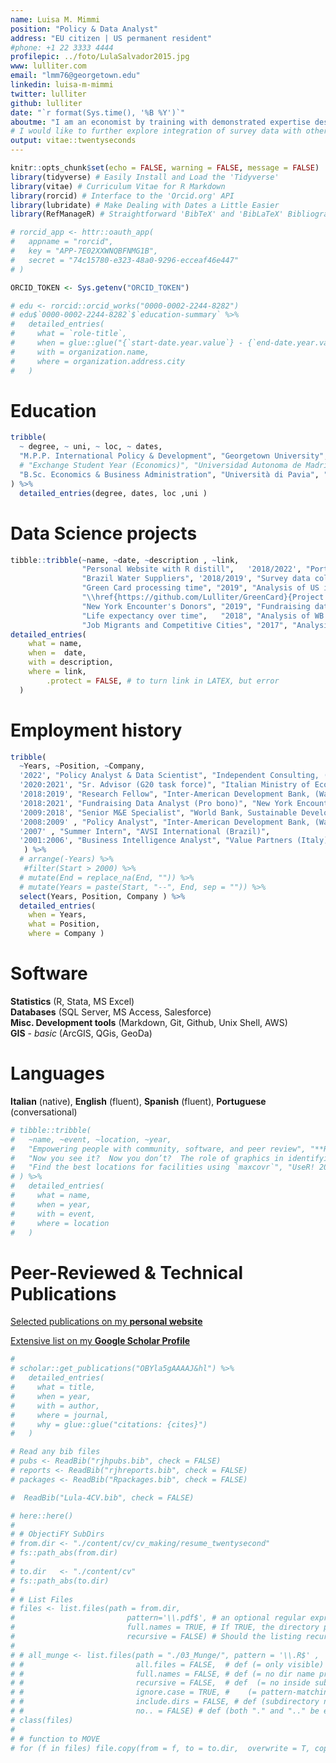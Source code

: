 ```yaml
---
name: Luisa M. Mimmi
position: "Policy & Data Analyst"
address: "EU citizen | US permanent resident"
#phone: +1 22 3333 4444
profilepic: ../foto/LulaSalvador2015.jpg
www: lulliter.com
email: "lmm76@georgetown.edu"
linkedin: luisa-m-mimmi
twitter: lulliter
github: lulliter
date: "`r format(Sys.time(), '%B %Y')`"
aboutme: "I am an economist by training with demonstrated expertise designing and implementing diagnostic tools, advanced analytics and data visualizations applied to economic development. Most of my empirical research aims at improving universal access to basic infrastructure services (housing, water and sanitation, energy, education and health).\nAs a life-long learner, I cultivate my passion for data science and machine learning and I am interested in devising and implementing data-driven approaches to improve access and availability of high quality infrastructural services." 
# I would like to further explore integration of survey data with other sources –including social media, GIS and satellite imagery– to uncover various dimensions of poverty in vulnerable contexts."
output: vitae::twentyseconds
---
```


```r
knitr::opts_chunk$set(echo = FALSE, warning = FALSE, message = FALSE)
library(tidyverse) # Easily Install and Load the 'Tidyverse'
library(vitae) # Curriculum Vitae for R Markdown
library(rorcid) # Interface to the 'Orcid.org' API
library(lubridate) # Make Dealing with Dates a Little Easier
library(RefManageR) # Straightforward 'BibTeX' and 'BibLaTeX' Bibliography Management

# rorcid_app <- httr::oauth_app(
#   appname = "rorcid",
#   key = "APP-7E02XXWNQBFNMG1B",
#   secret = "74c15780-e323-48a0-9296-ecceaf46e447"
# )

ORCID_TOKEN <- Sys.getenv("ORCID_TOKEN") 
```

<!-- # Education -->

```r
# edu <- rorcid::orcid_works("0000-0002-2244-8282")
# edu$`0000-0002-2244-8282`$`education-summary` %>%
#   detailed_entries(
#     what = `role-title`,
#     when = glue::glue("{`start-date.year.value`} - {`end-date.year.value`}"),
#     with = organization.name,
#     where = organization.address.city
#   )
```

# Education

```r
tribble(
  ~ degree, ~ uni, ~ loc, ~ dates, 
  "M.P.P. International Policy & Development", "Georgetown University", "Washington D.C., US", "2008", 
  # "Exchange Student Year (Economics)", "Universidad Autonoma de Madrid", "Madrid, Spain", "1997/1998" ,
  "B.Sc. Economics & Business Administration", "Università di Pavia", "Pavia, Italy", "2001" 
) %>% 
  detailed_entries(degree, dates, loc ,uni )
```

# Data Science projects

```r
tibble::tribble(~name, ~date, ~description , ~link,
                "Personal Website with R distill",   '2018/2022', "Portfolio, R code, ideas", "\\href{https://lulliter.com/}{https://lulliter.com/}",
                "Brazil Water Suppliers", '2018/2019', "Survey data collection and analysis", "\\href{https://lulliter.github.io/BrazilWaterSurvey/}{Project Webpage}" ,
                "Green Card processing time", "2019", "Analysis of US immigration data",
                "\\href{https://github.com/Lulliter/GreenCard}{Project Repo}" ,
                "New York Encounter's Donors", "2019", "Fundraising data analysis", "\\href{https://lulliter.com/data/NYEPresentation_14April2019.pdf}{Presentation}",
                "Life expectancy over time",   "2018", "Analysis of WB's WDI indicator", "\\href{https://raw.githubusercontent.com/Lulliter/DECdatascience/master/Part_1_Output.pdf}{Short Study}",
                "Job Migrants and Competitive Cities", "2017", "Analysis of LinkedIn data", "\\href{https://raw.githubusercontent.com/Lulliter/Linkedin/master/LinkedInPresentation-R_01Dec2017.pdf}{Presentation}") %>%
detailed_entries(
    what = name, 
    when =  date,
    with = description,
    where = link,
        .protect = FALSE, # to turn link in LATEX, but error
  )

```

# Employment history

```r
tribble(
  ~Years, ~Position, ~Company,
  '2022', "Policy Analyst & Data Scientist", "Independent Consulting, (Pavia)",
  '2020:2021', "Sr. Advisor (G20 task force)", "Italian Ministry of Economy & Finance, (Rome)",
  '2018:2019', "Research Fellow", "Inter-American Development Bank, (Washington DC)",
  '2018:2021', "Fundraising Data Analyst (Pro bono)", "New York Encounter, (remote)",
  '2009:2018', "Senior M&E Specialist", "World Bank, Sustainable Development VP, (Washington DC)",
  '2008:2009' , "Policy Analyst", "Inter-American Development Bank, (Washington DC)",
  '2007' , "Summer Intern", "AVSI International (Brazil)",
  '2001:2006', "Business Intelligence Analyst", "Value Partners (Italy)",
   ) %>%
  # arrange(-Years) %>%
   #filter(Start > 2000) %>%
  # mutate(End = replace_na(End, "")) %>%
  # mutate(Years = paste(Start, "--", End, sep = "")) %>%
  select(Years, Position, Company ) %>%
  detailed_entries(
    when = Years, 
    what = Position, 
    where = Company )


```

# Software

**Statistics** (R, Stata, MS Excel)  
**Databases** (SQL Server, MS Access, Salesforce)  
**Misc. Development tools** (Markdown, Git, Github, Unix Shell, AWS)  
**GIS** - *basic* (ArcGIS, QGis, GeoDa)

# Languages

**Italian** (native), **English** (fluent), **Spanish** (fluent), **Portuguese** (conversational)

```r
# tibble::tribble(
#   ~name, ~event, ~location, ~year,
#   "Empowering people with community, software, and peer review", "**RUCK: R Users Conference Korea (Invited Keynote speaker)**", "Seoul, Korea", 2018,
#   "Now you see it?  Now you don’t?  The role of graphics in identifying MCMC convergence (Awarded Runner up Pitman Prize for Young Statistician)", "ISCB-ASC", "Melbourne, Australia", 2018,
#   "Find the best locations for facilities using `maxcovr`", "UseR! 2018", "Brisbane, Australia", 2018
# ) %>%
#   detailed_entries(
#     what = name,
#     when = year,
#     with = event,
#     where = location
#   )
```

<!-- # Articles in Public Media -->

<!-- Mimmi, Luisa M. and Fabiana Machado. 2019. "*Technological disruption: a look into the future innovation in water and sanitation.*" January 21, 2019. [IADB Water Blog](https://blogs.iadb.org/agua/en/technological-disruption-a-look-into-the-future-innovation-in-water-and-sanitation/) -->

<!-- Mimmi, Luisa M., Borja-Vega Christian, and Amit Patel. 2017. "*Predicting Slum Dwellers' Deprivations from Space: A Pilot Study on Dhaka.*" November 15, 2017. [World Bank Water Blog](https://blogs.worldbank.org/water/predicting-slum-dwellers-deprivations-space-pilot-study-dhaka) -->

<!-- Mimmi, Luisa M. 2016. "*Open Spatial Data for Resilience in Tanzania: Lessons Learned from 'Dar Ramani Huria.'*" November 15, 2016. [Personal Blog](https://lulliter.github.io/post/2016-11-15_ramani-huria/) -->

<!-- Mimmi, Luisa M. 2009. "*Sussidiarietà e Sviluppo: L'elettricità nelle Favelas* dell'America Latina." February 28, 2009. (in Italian) [Personal Blog](https://lulliter.github.io/post/sussidiariet%C3%A0-e-sviluppo/). -->

# Peer-Reviewed & Technical Publications

[Selected publications on my **personal website**](https://lulliter.com/publications.html)  

[Extensive list on my **Google Scholar Profile**](https://scholar.google.com/citations?user=OBYla5gAAAAJ&hl=en&oi=ao)

```{=tex}
\endfirstpage
```

```r
# 
# scholar::get_publications("OBYla5gAAAAJ&hl") %>%
#   detailed_entries(
#     what = title,
#     when = year,
#     with = author,
#     where = journal,
#     why = glue::glue("citations: {cites}")
#   )
```

```r
# Read any bib files
# pubs <- ReadBib("rjhpubs.bib", check = FALSE)
# reports <- ReadBib("rjhreports.bib", check = FALSE)
# packages <- ReadBib("Rpackages.bib", check = FALSE)

#  ReadBib("Lula-4CV.bib", check = FALSE)

```

```r
# here::here()
# 
# # ObjectiFY SubDirs	
# from.dir <- "./content/cv/cv_making/resume_twentysecond"
# fs::path_abs(from.dir)
# 
# to.dir   <- "./content/cv"
# fs::path_abs(to.dir)
# 
# # List Files 
# files <- list.files(path = from.dir, 
# 						  pattern='\\.pdf$', # an optional regular expression. (ends with
# 						  full.names = TRUE, # If TRUE, the directory path is prepended to the file names 
# 						  recursive = FALSE) # Should the listing recurse into directories?
# 	
# # all_munge <- list.files(path = "./03_Munge/", pattern = '\\.R$' , 
# #                         all.files = FALSE,  # def (= only visible)
# #                         full.names = FALSE, # def (= no dir name prepended)
# #                         recursive = FALSE,  # def  (= no inside sub-dir )
# #                         ignore.case = TRUE, #    (= pattern-matching be case-insensitive)
# #                         include.dirs = FALSE, # def (subdirectory names NOT be included in recursive listings)
# #                         no.. = FALSE) # def (both "." and ".." be excluded also from non-recursive listings)
# class(files) 
# 
# # function to MOVE
# for (f in files) file.copy(from = f, to = to.dir,	 overwrite = T, copy.date = T)

```
